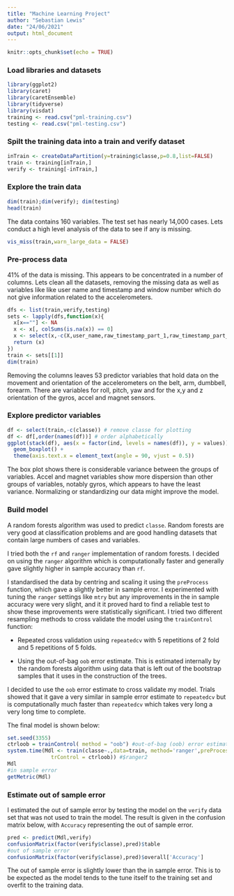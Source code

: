 ```yaml
---
title: "Machine Learning Project"
author: "Sebastian Lewis"
date: "24/06/2021"
output: html_document
---
```


```r
knitr::opts_chunk$set(echo = TRUE)
```

### Load libraries and datasets
```r
library(ggplot2)
library(caret)
library(caretEnsemble)
library(tidyverse)
library(visdat)
training <- read.csv("pml-training.csv")
testing <- read.csv("pml-testing.csv")
```

### Spilt the training data into a train and verify dataset
```r
inTrain <- createDataPartition(y=training$classe,p=0.8,list=FALSE)
train <- training[inTrain,]
verify <- training[-inTrain,]
```
### Explore the train data

```r
dim(train);dim(verify); dim(testing)
head(train)
```
The data contains 160 variables. The test set has nearly 14,000 cases. Lets conduct a high level analysis of the data to see if any is missing. 
```r
vis_miss(train,warn_large_data = FALSE)
```
### Pre-process data 

41% of the data is missing. This appears to be concentrated in a number of columns. Lets clean all the datasets, removing the missing data as well as variables like like user name and timestamp and window number which do not give information related to the accelerometers.

```r
dfs <- list(train,verify,testing)
sets <- lapply(dfs,function(x){
  x[x==""] <- NA
  x <- x[, colSums(is.na(x)) == 0] 
  x <- select(x,-c(X,user_name,raw_timestamp_part_1,raw_timestamp_part_2,cvtd_timestamp,new_window,num_window))
  return (x)
})
train <- sets[[1]]
dim(train)
```
Removing the columns leaves 53 predictor variables that hold data on the movement and orientation of the accelerometers on the belt, arm, dumbbell, forearm. There are variables for roll, pitch, yaw and for the x,y and z orientation of the gyros, accel and magnet sensors. 

### Explore predictor variables

```r
df <- select(train,-c(classe)) # remove classe for plotting
df <- df[,order(names(df))] # order alphabetically
ggplot(stack(df), aes(x = factor(ind, levels = names(df)), y = values)) + 
  geom_boxplot() +
  theme(axis.text.x = element_text(angle = 90, vjust = 0.5))
```

The box plot shows there is considerable variance between the groups of variables. Accel and magnet variables show more dispersion than other groups of variables, notably gyros, which appears to have the least variance. Normalizing or standardizing our data might improve the model.

### Build model
A random forests algorithm was used to predict `classe`. Random forests are very good at classification problems and are good handling datasets that contain large numbers of cases and variables. 

I tried both the `rf` and `ranger` implementation of random forests. I decided on using the `ranger` algorithm which is computationally faster and generally gave slightly higher in sample accuracy than `rf`.  

I standardised the data by centring and scaling it using the `preProcess` function, which gave a slightly better in sample error. I experimented with tuning the `ranger` settings like `mtry` but any improvements in the in sample accuracy were very slight, and it it proved hard to find a reliable test to show these improvements were statistically significant. I tried two different resampling methods to cross validate the model using the `trainControl` function:

 - Repeated cross validation using `repeatedcv` with 5 repetitions of 2 fold and 5 repetitions of 5 folds.

 - Using the out-of-bag `oob` error estimate. This is estimated internally by the random forests algorithm using data that is left out of the bootstrap samples that it uses in the construction of the trees.

I decided to use the `oob` error estimate to cross validate my model. Trials showed that it gave a very similar in sample error estimate to `repeatedcv` but is computationally much faster than `repeatedcv` which takes very long a very long time to complete. 

The final model is shown below:
```r
set.seed(3355)
ctrloob = trainControl( method = "oob") #out-of-bag (oob) error estimation
system.time(Mdl <- train(classe~.,data=train, method='ranger',preProcess = c("center", "scale"),
              trControl = ctrloob)) #$ranger2
Mdl
#in sample error
getMetric(Mdl)
```

### Estimate out of sample error
I estimated the out of sample error by testing the model on the `verify` data set that was not used to train the model. The result is given in the confusion matrix below, with `Accuracy` representing the out of sample error. 

```r
pred <- predict(Mdl,verify)
confusionMatrix(factor(verify$classe),pred)$table
#out of sample error
confusionMatrix(factor(verify$classe),pred)$overall['Accuracy']
```
The out of sample error is slightly lower than the in sample error. This is to be expected as the model tends to the tune itself to the training set and overfit to the training data.  

